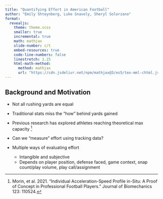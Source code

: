 ```yaml
---
title: "Quantifying Effort in American Football"
author: "Emily Shteynberg, Luke Snavely, Sheryl Solorzano"
format:
  revealjs:
    theme: theme.scss
    smaller: true
    incremental: true
    math: mathjax
    slide-number: c/t
    embed-resources: true
    code-line-numbers: false
    linestretch: 1.25
    html-math-method:
      method: mathjax
      url: "https://cdn.jsdelivr.net/npm/mathjax@3/es5/tex-mml-chtml.js"
---
```


## Background and Motivation

* Not all rushing yards are equal 

* Traditional stats miss the "how" behind yards gained

* Previous research has explored athletes reaching theoretical max capacity [^1]

* Can we "measure" effort using tracking data?

* Multiple ways of evaluating effort 

  - Intangible and subjective
  - Depends on player position, defense faced, game context, snap count/play volume, play call/assignment

[^1]: Morin, et al. 2021. “Individual Acceleration-Speed Profile in-Situ: A Proof of Concept in Professional Football Players.” Journal of Biomechanics 123: 110524.




